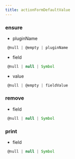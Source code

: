 ```yaml
---
title: actionFormDefaultValue
---
```


### ensure

- pluginName
```js 
 @null | @empty | pluginName
```
- field
```js 
 @null | null | Symbol
```
- value
```js 
 @null | @empty | fieldValue
```

### remove

- field
```js 
 @null | null | Symbol
```

### print

- field
```js 
 @null | null | Symbol
```

